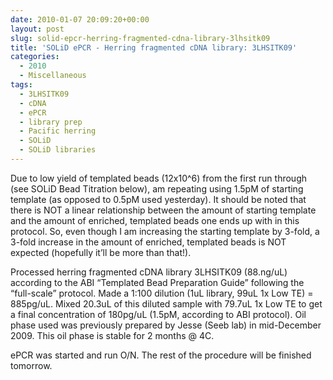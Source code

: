 ```yaml
---
date: 2010-01-07 20:09:20+00:00
layout: post
slug: solid-epcr-herring-fragmented-cdna-library-3lhsitk09
title: 'SOLiD ePCR - Herring fragmented cDNA library: 3LHSITK09'
categories:
  - 2010
  - Miscellaneous
tags:
  - 3LHSITK09
  - cDNA
  - ePCR
  - library prep
  - Pacific herring
  - SOLiD
  - SOLiD libraries
---
```


Due to low yield of templated beads (12x10^6) from the first run through (see SOLiD Bead Titration below), am repeating using 1.5pM of starting template (as opposed to 0.5pM used yesterday). It should be noted that there is NOT a linear relationship between the amount of starting template and the amount of enriched, templated beads one ends up with in this protocol. So, even though I am increasing the starting template by 3-fold, a 3-fold increase in the amount of enriched, templated beads is NOT expected (hopefully it'll be more than that!).

Processed herring fragmented cDNA library 3LHSITK09 (88.ng/uL) according to the ABI "Templated Bead Preparation Guide" following the "full-scale" protocol. Made a 1:100 dilution (1uL library, 99uL 1x Low TE) = 885pg/uL. Mixed 20.3uL of this diluted sample with 79.7uL 1x Low TE to get a final concentration of 180pg/uL (1.5pM, according to ABI protocol). Oil phase used was previously prepared by Jesse (Seeb lab) in mid-December 2009. This oil phase is stable for 2 months @ 4C.

ePCR was started and run O/N. The rest of the procedure will be finished tomorrow.
